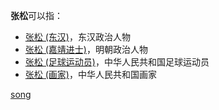 '''张松'''可以指：
* [[张松_(东汉)|张松 (东汉)]]，东汉政治人物
* [[张松_(嘉靖进士)|张松 (嘉靖进士)]]，明朝政治人物
* [[张松_(足球运动员)|张松 (足球运动员)]]，中华人民共和国足球运动员
* [[张松_(画家)|张松 (画家)]]，中华人民共和国画家

{{disambig}}
[[Category:二字张姓人名消歧义|song]]
